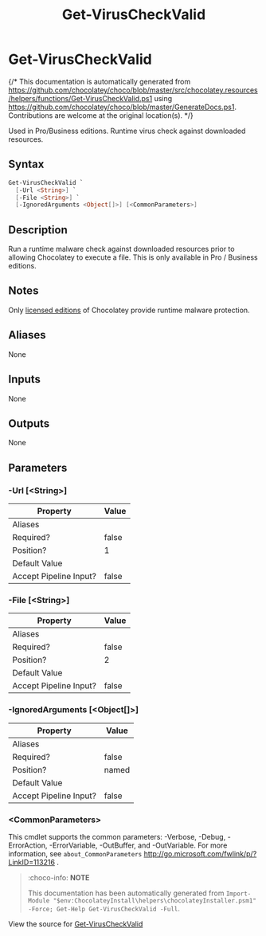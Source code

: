 ﻿---
order: 150
xref: get-viruscheckvalid
title: Get-VirusCheckValid
description: Information on Get-VirusCheckValid function
---

# Get-VirusCheckValid

{/* This documentation is automatically generated from https://github.com/chocolatey/choco/blob/master/src/chocolatey.resources/helpers/functions/Get-VirusCheckValid.ps1 using https://github.com/chocolatey/choco/blob/master/GenerateDocs.ps1. Contributions are welcome at the original location(s). */}

Used in Pro/Business editions. Runtime virus check against downloaded
resources.

## Syntax

~~~powershell
Get-VirusCheckValid `
  [-Url <String>] `
  [-File <String>] `
  [-IgnoredArguments <Object[]>] [<CommonParameters>]
~~~

## Description

Run a runtime malware check against downloaded resources prior to
allowing Chocolatey to execute a file. This is only available
in Pro / Business editions.

## Notes

Only [licensed editions](https://chocolatey.org/compare) of Chocolatey provide runtime malware protection.

## Aliases

None

## Inputs

None

## Outputs

None

## Parameters

###  -Url [&lt;String&gt;]
Property               | Value
---------------------- | -----
Aliases                | 
Required?              | false
Position?              | 1
Default Value          | 
Accept Pipeline Input? | false
 
###  -File [&lt;String&gt;]
Property               | Value
---------------------- | -----
Aliases                | 
Required?              | false
Position?              | 2
Default Value          | 
Accept Pipeline Input? | false
 
###  -IgnoredArguments [&lt;Object[]&gt;]
Property               | Value
---------------------- | -----
Aliases                | 
Required?              | false
Position?              | named
Default Value          | 
Accept Pipeline Input? | false
 
### &lt;CommonParameters&gt;

This cmdlet supports the common parameters: -Verbose, -Debug, -ErrorAction, -ErrorVariable, -OutBuffer, and -OutVariable. For more information, see `about_CommonParameters` http://go.microsoft.com/fwlink/p/?LinkID=113216 .



<Xref title="Function Reference" value="powershell-reference" />

> :choco-info: **NOTE**
>
> This documentation has been automatically generated from `Import-Module "$env:ChocolateyInstall\helpers\chocolateyInstaller.psm1" -Force; Get-Help Get-VirusCheckValid -Full`.

View the source for [Get-VirusCheckValid](https://github.com/chocolatey/choco/blob/master/src/chocolatey.resources/helpers/functions/Get-VirusCheckValid.ps1)
